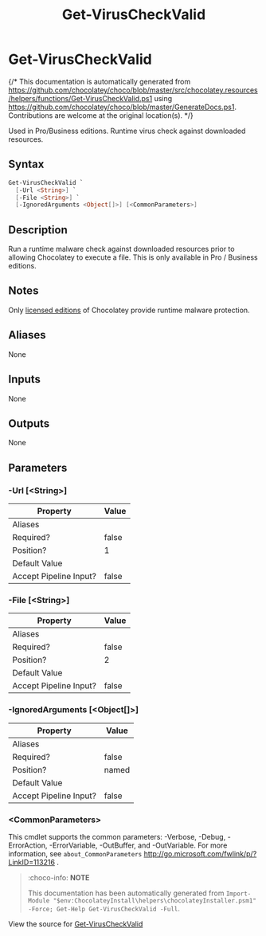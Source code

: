 ﻿---
order: 150
xref: get-viruscheckvalid
title: Get-VirusCheckValid
description: Information on Get-VirusCheckValid function
---

# Get-VirusCheckValid

{/* This documentation is automatically generated from https://github.com/chocolatey/choco/blob/master/src/chocolatey.resources/helpers/functions/Get-VirusCheckValid.ps1 using https://github.com/chocolatey/choco/blob/master/GenerateDocs.ps1. Contributions are welcome at the original location(s). */}

Used in Pro/Business editions. Runtime virus check against downloaded
resources.

## Syntax

~~~powershell
Get-VirusCheckValid `
  [-Url <String>] `
  [-File <String>] `
  [-IgnoredArguments <Object[]>] [<CommonParameters>]
~~~

## Description

Run a runtime malware check against downloaded resources prior to
allowing Chocolatey to execute a file. This is only available
in Pro / Business editions.

## Notes

Only [licensed editions](https://chocolatey.org/compare) of Chocolatey provide runtime malware protection.

## Aliases

None

## Inputs

None

## Outputs

None

## Parameters

###  -Url [&lt;String&gt;]
Property               | Value
---------------------- | -----
Aliases                | 
Required?              | false
Position?              | 1
Default Value          | 
Accept Pipeline Input? | false
 
###  -File [&lt;String&gt;]
Property               | Value
---------------------- | -----
Aliases                | 
Required?              | false
Position?              | 2
Default Value          | 
Accept Pipeline Input? | false
 
###  -IgnoredArguments [&lt;Object[]&gt;]
Property               | Value
---------------------- | -----
Aliases                | 
Required?              | false
Position?              | named
Default Value          | 
Accept Pipeline Input? | false
 
### &lt;CommonParameters&gt;

This cmdlet supports the common parameters: -Verbose, -Debug, -ErrorAction, -ErrorVariable, -OutBuffer, and -OutVariable. For more information, see `about_CommonParameters` http://go.microsoft.com/fwlink/p/?LinkID=113216 .



<Xref title="Function Reference" value="powershell-reference" />

> :choco-info: **NOTE**
>
> This documentation has been automatically generated from `Import-Module "$env:ChocolateyInstall\helpers\chocolateyInstaller.psm1" -Force; Get-Help Get-VirusCheckValid -Full`.

View the source for [Get-VirusCheckValid](https://github.com/chocolatey/choco/blob/master/src/chocolatey.resources/helpers/functions/Get-VirusCheckValid.ps1)
